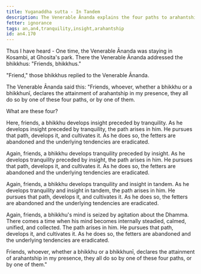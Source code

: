 ```yaml
---
title: Yuganaddha sutta - In Tandem
description: The Venerable Ānanda explains the four paths to arahantship.
fetter: ignorance
tags: an,an4,tranquility,insight,arahantship
id: an4.170
---
```


Thus I have heard - One time, the Venerable Ānanda was staying in Kosambi, at Ghosita's park. There the Venerable Ānanda addressed the bhikkhus: "Friends, bhikkhus."

"Friend," those bhikkhus replied to the Venerable Ānanda.

The Venerable Ānanda said this: "Friends, whoever, whether a bhikkhu or a bhikkhunī, declares the attainment of arahantship in my presence, they all do so by one of these four paths, or by one of them.

What are these four?

Here, friends, a bhikkhu develops insight preceded by tranquility. As he develops insight preceded by tranquility, the path arises in him. He pursues that path, develops it, and cultivates it. As he does so, the fetters are abandoned and the underlying tendencies are eradicated.

Again, friends, a bhikkhu develops tranquility preceded by insight. As he develops tranquility preceded by insight, the path arises in him. He pursues that path, develops it, and cultivates it. As he does so, the fetters are abandoned and the underlying tendencies are eradicated.

Again, friends, a bhikkhu develops tranquility and insight in tandem. As he develops tranquility and insight in tandem, the path arises in him. He pursues that path, develops it, and cultivates it. As he does so, the fetters are abandoned and the underlying tendencies are eradicated.

Again, friends, a bhikkhu's mind is seized by agitation about the Dhamma. There comes a time when his mind becomes internally steadied, calmed, unified, and collected. The path arises in him. He pursues that path, develops it, and cultivates it. As he does so, the fetters are abandoned and the underlying tendencies are eradicated.

Friends, whoever, whether a bhikkhu or a bhikkhunī, declares the attainment of arahantship in my presence, they all do so by one of these four paths, or by one of them."